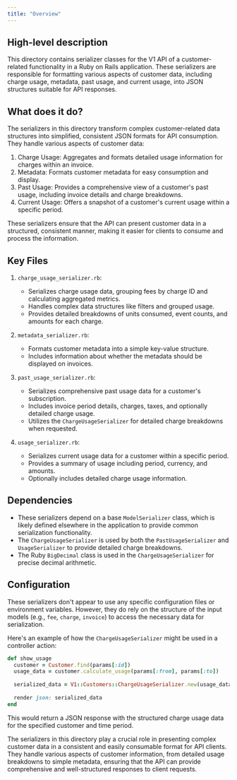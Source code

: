```yaml
---
title: "Overview"
---
```


## High-level description
This directory contains serializer classes for the V1 API of a customer-related functionality in a Ruby on Rails application. These serializers are responsible for formatting various aspects of customer data, including charge usage, metadata, past usage, and current usage, into JSON structures suitable for API responses.

## What does it do?
The serializers in this directory transform complex customer-related data structures into simplified, consistent JSON formats for API consumption. They handle various aspects of customer data:

1. Charge Usage: Aggregates and formats detailed usage information for charges within an invoice.
2. Metadata: Formats customer metadata for easy consumption and display.
3. Past Usage: Provides a comprehensive view of a customer's past usage, including invoice details and charge breakdowns.
4. Current Usage: Offers a snapshot of a customer's current usage within a specific period.

These serializers ensure that the API can present customer data in a structured, consistent manner, making it easier for clients to consume and process the information.

## Key Files

1. `charge_usage_serializer.rb`:
   - Serializes charge usage data, grouping fees by charge ID and calculating aggregated metrics.
   - Handles complex data structures like filters and grouped usage.
   - Provides detailed breakdowns of units consumed, event counts, and amounts for each charge.

2. `metadata_serializer.rb`:
   - Formats customer metadata into a simple key-value structure.
   - Includes information about whether the metadata should be displayed on invoices.

3. `past_usage_serializer.rb`:
   - Serializes comprehensive past usage data for a customer's subscription.
   - Includes invoice period details, charges, taxes, and optionally detailed charge usage.
   - Utilizes the `ChargeUsageSerializer` for detailed charge breakdowns when requested.

4. `usage_serializer.rb`:
   - Serializes current usage data for a customer within a specific period.
   - Provides a summary of usage including period, currency, and amounts.
   - Optionally includes detailed charge usage information.

## Dependencies
- These serializers depend on a base `ModelSerializer` class, which is likely defined elsewhere in the application to provide common serialization functionality.
- The `ChargeUsageSerializer` is used by both the `PastUsageSerializer` and `UsageSerializer` to provide detailed charge breakdowns.
- The Ruby `BigDecimal` class is used in the `ChargeUsageSerializer` for precise decimal arithmetic.

## Configuration
These serializers don't appear to use any specific configuration files or environment variables. However, they do rely on the structure of the input models (e.g., `fee`, `charge`, `invoice`) to access the necessary data for serialization.

Here's an example of how the `ChargeUsageSerializer` might be used in a controller action:

```ruby
def show_usage
  customer = Customer.find(params[:id])
  usage_data = customer.calculate_usage(params[:from], params[:to])
  
  serialized_data = V1::Customers::ChargeUsageSerializer.new(usage_data).serialize
  
  render json: serialized_data
end
```

This would return a JSON response with the structured charge usage data for the specified customer and time period.

The serializers in this directory play a crucial role in presenting complex customer data in a consistent and easily consumable format for API clients. They handle various aspects of customer information, from detailed usage breakdowns to simple metadata, ensuring that the API can provide comprehensive and well-structured responses to client requests.